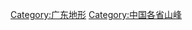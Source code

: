 {{commons|Category:Mountains of Guangdong}}

[[Category:广东地形|Category:广东地形]]
[[Category:中国各省山峰|Category:中国各省山峰]]